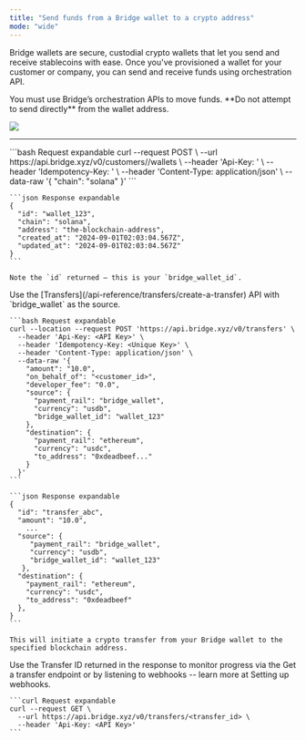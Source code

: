 ```yaml
---
title: "Send funds from a Bridge wallet to a crypto address"
mode: "wide"
---
```


Bridge wallets are secure, custodial crypto wallets that let you send and receive stablecoins with ease. Once you've provisioned a wallet for your customer or company, you can send and receive funds using orchestration API.

<Note>
  You must use Bridge’s orchestration APIs to move funds. **Do not attempt to send directly** from the wallet address.
</Note>

![](https://files.readme.io/bcd6a3bfe25913355630174c61719239120611cd39ded4ffb188eaecd2a7bb07-image.png)

---

<Steps>
  <Step title="Step 1: Create a Bridge wallet" titleSize="h2">
    ```bash Request expandable
    curl --request POST \
      --url https://api.bridge.xyz/v0/customers/<customer_id>/wallets \
      --header 'Api-Key: <API Key>' \
      --header 'Idempotency-Key: <Unique Key>' \
      --header 'Content-Type: application/json' \
      --data-raw '{
        "chain": "solana"
      }'
    ```

    ```json Response expandable
    {
      "id": "wallet_123",
      "chain": "solana",
      "address": "the-blockchain-address",
      "created_at": "2024-09-01T02:03:04.567Z",
      "updated_at": "2024-09-01T02:03:04.567Z"
    }
    ```

    Note the `id` returned — this is your `bridge_wallet_id`.
  </Step>
  <Step title="Step 2: Transfer funds from wallet to crypto address" titleSize="h2">
    Use the [Transfers](/api-reference/transfers/create-a-transfer) API with `bridge_wallet` as the source.

    ```bash Request expandable
    curl --location --request POST 'https://api.bridge.xyz/v0/transfers' \
      --header 'Api-Key: <API Key>' \
      --header 'Idempotency-Key: <Unique Key>' \
      --header 'Content-Type: application/json' \
      --data-raw '{
        "amount": "10.0",
        "on_behalf_of": "<customer_id>",
        "developer_fee": "0.0",
        "source": {
          "payment_rail": "bridge_wallet",
          "currency": "usdb",
          "bridge_wallet_id": "wallet_123"
        },
        "destination": {
          "payment_rail": "ethereum",
          "currency": "usdc",
          "to_address": "0xdeadbeef..."
        }
      }'
    ```

    ```json Response expandable
    {
      "id": "transfer_abc",
      "amount": "10.0",
    	...
      "source": {
         "payment_rail": "bridge_wallet",
         "currency": "usdb",
         "bridge_wallet_id": "wallet_123"
       },
      "destination": {
        "payment_rail": "ethereum",
        "currency": "usdc",
        "to_address": "0xdeadbeef"
      },
    }
    ```

    This will initiate a crypto transfer from your Bridge wallet to the specified blockchain address.
  </Step>
  <Step title="Step 3: Monitor transfer status (optional)" titleSize="h2">
    Use the Transfer ID returned in the response to monitor progress via the Get a transfer endpoint or by listening to webhooks -- learn more at Setting up webhooks.

    ```curl Request expandable
    curl --request GET \
      --url https://api.bridge.xyz/v0/transfers/<transfer_id> \
      --header 'Api-Key: <API Key>'
    ```
  </Step>
</Steps>